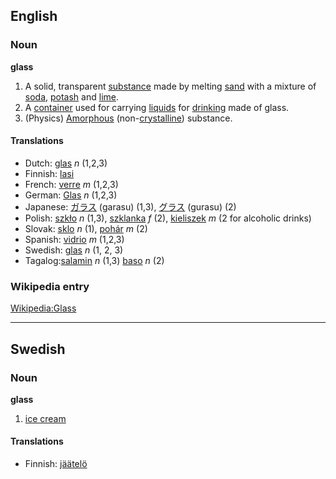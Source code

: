 ==English==
===Noun===
'''glass'''

# A solid, transparent [[substance]] made by melting [[sand]] with a mixture of [[soda]], [[potash]] and [[lime]].
# A [[container]] used for carrying [[liquid]]s for [[drink]]ing made of glass.
# (Physics) [[Amorphous]] (non-[[crystalline]]) substance.

====Translations====
*Dutch: [[glas]] ''n'' (1,2,3)
*Finnish: [[lasi]]
*French: [[verre]] ''m'' (1,2,3)
*German: [[Glas]] ''n'' (1,2,3)
*Japanese: [[ガラス]] (garasu) (1,3), [[グラス]] (gurasu) (2)
*Polish: [[szkło]] ''n'' (1,3), [[szklanka]] ''f'' (2), [[kieliszek]] ''m'' (2 for alcoholic drinks)
*Slovak: [[sklo#Slovak|sklo]] ''n'' (1), [[pohár#Slovak|pohár]] ''m'' (2)
*Spanish: [[vidrio]] ''m'' (1,2,3)
*Swedish: [[glas]] ''n'' (1, 2, 3)
*Tagalog:[[salamin]] ''n'' (1,3) [[baso]] ''n'' (2)
===Wikipedia entry===

[[Wikipedia:Glass]]

----
==Swedish==
===Noun===
'''glass'''

#[[ice cream]]

====Translations====

*Finnish: [[jäätelö]]
